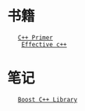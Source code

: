 =书籍=
	[[book/cppprimer/cppprimer|C++ Primer]]<br />
	[[book/effectivecplusplus/effectivecplusplus|Effective c++]]<br />

= 笔记 =
	[[note/boostcpplib|Boost C++ Library]]<br />

